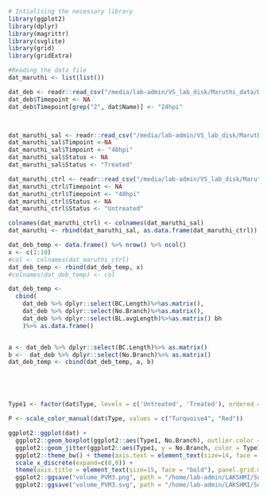 ```r
# Intialising the necessary library
library(ggplot2)
library(dplyr)
library(magrittr)
library(svglite)
library(grid)
library(gridExtra)
```

```r
#Reading the data file
dat_maruthi <- list(list())

dat_deb <- readr::read_csv("/media/lab-admin/VS_lab_disk/Maruthi_data/Debakshi_salicylate_expt2_data/Salicylate_Exp2.csv")
dat_deb$Timepoint <- NA
dat_deb$Timepoint[grep("2", dat$Name)] <- "24hpi"



dat_maruthi_sal <- readr::read_csv("/media/lab-admin/VS_lab_disk/Maruthi_data/Debakshi_salicylate_expt2_data/salicylate_maruthi_48hpi.csv")
dat_maruthi_sal$Timpoint <-NA
dat_maruthi_sal$Timpoint <- "48hpi"
dat_maruthi_sal$Status <- NA
dat_maruthi_sal$Status <- "Treated"

dat_maruthi_ctrl <- readr::read_csv("/media/lab-admin/VS_lab_disk/Maruthi_data/Debakshi_salicylate_expt2_data/control_maruthi_48hpi.csv")
dat_maruthi_ctrl$Timepoint <- NA
dat_maruthi_ctrl$Timepoint <- "48hpi"
dat_maruthi_ctrl$Status <- NA
dat_maruthi_ctrl$Status <- "Untreated"

colnames(dat_maruthi_ctrl) <- colnames(dat_maruthi_sal)
dat_maruthi <- rbind(dat_maruthi_sal, as.data.frame(dat_maruthi_ctrl))

dat_deb_temp <- data.frame() %>% nrow() %>% ncol()
x <- c(1:10)
#col <- colnames(dat_maruthi_ctrl)
dat_deb_temp <- rbind(dat_deb_temp, x)
#colnames(dat_deb_temp) <- col

dat_deb_temp <- 
  cbind(
    dat_deb %>% dplyr::select(BC.Length)%>%as.matrix(),
    dat_deb %>% dplyr::select(No.Branch)%>%as.matrix(),
    dat_deb %>% dplyr::select(BL.avgLength)%>%as.matrix() bh                                                                                                                                                                                                                                                                                                                                                                                                                                                                                                                                                                                                                                                                                                                                                                                                                                                                                                                                                                                                                                                                                                                                                                                                                                                                                                                                                                                                                                                                                                                                                                                                                                                                                                                                                                                                                                                                                                                                                                                                                                                                                                                                                                                                                                                                                                                                                                                                                                                                                                                                                                                                                                                                                                                                                                                                                                                                                                                                                                                                                    
    )%>% as.data.frame()


a <- dat_deb %>% dplyr::select(BC.Length)%>% as.matrix()
b <-  dat_deb %>% dplyr::select(No.Branch)%>% as.matrix()
dat_deb_temp <- cbind(dat_deb_temp, a, b)






```

```r
Type1 <- factor(dat$Type, levels = c('Untreated', 'Treated'), ordered = TRUE)

P <- scale_color_manual(dat$Type, values = c("Turquoise4", "Red"))

ggplot2::ggplot(dat) +
  ggplot2::geom_boxplot(ggplot2::aes(Type1, No.Branch), outlier.color = NA, size = 0.6, alpha = 0.0, width = 0.6, position = position_dodge(1), varwidth = F, notch = F, outlier.shape = NA, show.legend = FALSE) +
  ggplot2::geom_jitter(ggplot2::aes(Type1, y = No.Branch, color = Type1), cex = 2.5, alpha = 0.7, position = position_jitterdodge(0.2,0.2,1.0)) + P + 
  ggplot2::theme_bw() + theme(axis.text = element_text(size=14, face = "bold", colour = "black")) + 
  scale_x_discrete(expand=c(0,0)) +
  theme(axis.title = element_text(size=15, face = "bold"), panel.grid.major.x = element_blank(), panel.grid.major.y = element_blank(),panel.grid.minor.x = element_blank(), panel.grid.minor.y = element_blank(), legend.position = "none", panel.border = element_blank(), axis.line = element_line()) + ylab("Number of branches") + xlab("Timepoint of infection (24hpi)") 
  ggplot2::ggsave("volume_PVM3.png", path = "/home/lab-admin/LAKSHMI/SurfaceArea_analysis_new_Jun17/Analysis_SA_vol/Graphs_SA_vol", width = 4, height = 5, units = "in", dpi = 300) +
  ggplot2::ggsave("volume_PVM3.svg", path = "/home/lab-admin/LAKSHMI/SurfaceArea_analysis_new_Jun17/Analysis_SA_vol/Graphs_SA_vol", width = 4, height = 5, units = "in", dpi = 300)
```